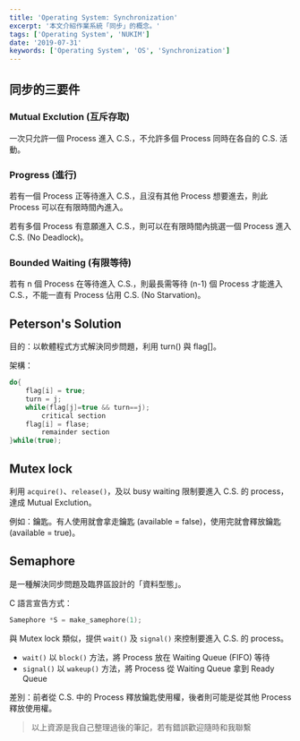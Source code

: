 ```yaml
---
title: 'Operating System: Synchronization'
excerpt: '本文介紹作業系統「同步」的概念。'
tags: ['Operating System', 'NUKIM']
date: '2019-07-31'
keywords: ['Operating System', 'OS', 'Synchronization']
---
```


## 同步的三要件

### Mutual Exclution (互斥存取)

一次只允許一個 Process 進入 C.S.，不允許多個 Process 同時在各自的 C.S. 活動。

### Progress (進行)

若有一個 Process 正等待進入 C.S.，且沒有其他 Process 想要進去，則此 Process 可以在有限時間內進入。

若有多個 Process 有意願進入 C.S.，則可以在有限時間內挑選一個 Process 進入 C.S. (No Deadlock)。

### Bounded Waiting (有限等待)

若有 n 個 Process 在等待進入 C.S.，則最長需等待 (n-1) 個 Process 才能進入 C.S.，不能一直有 Process 佔用 C.S. (No Starvation)。

## Peterson's Solution

目的：以軟體程式方式解決同步問題，利用 turn() 與 flag[]。

架構：

```c
do{
	flag[i] = true;
	turn = j;
	while(flag[j]=true && turn==j);
		critical section
	flag[i] = flase;
		remainder section
}while(true);
```

## Mutex lock

利用 `acquire()`、`release()`，及以 busy waiting 限制要進入 C.S. 的 process，達成 Mutual Exclution。

例如：鑰匙。有人使用就會拿走鑰匙 (available = false)，使用完就會釋放鑰匙 (available = true)。

## Semaphore

是一種解決同步問題及臨界區設計的「資料型態」。

C 語言宣告方式：

```c
Samephore *S = make_samephore(1);
```

與 Mutex lock 類似，提供 `wait()` 及 `signal()` 來控制要進入 C.S. 的 process。

- `wait()` 以 `block()` 方法，將 Process 放在 Waiting Queue (FIFO) 等待
- `signal()` 以 `wakeup()` 方法，將 Process 從 Waiting Queue 拿到 Ready Queue

差別：前者從 C.S. 中的 Process 釋放鑰匙使用權，後者則可能是從其他 Process 釋放使用權。

> 以上資源是我自己整理過後的筆記，若有錯誤歡迎隨時和我聯繫
